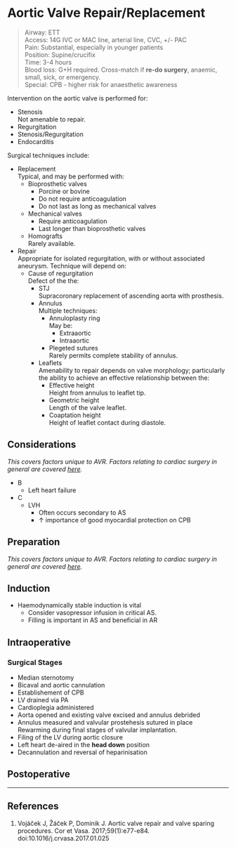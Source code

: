 # Aortic Valve Repair/Replacement

>Airway: ETT <br>
>Access: 14G IVC or MAC line, arterial line, CVC, +/- PAC <br>
>Pain: Substantial, especially in younger patients<br>
>Position: Supine/crucifix <br>
>Time: 3-4 hours  <br>
>Blood loss: G+H required. Cross-match if **re-do surgery**, anaemic, small, sick, or emergency. <br>
>Special: CPB - higher risk for anaesthetic awareness  

Intervention on the aortic valve is performed for:

* Stenosis  
Not amenable to repair.
* Regurgitation
* Stenosis/Regurgitation
* Endocarditis

Surgical techniques include:

* Replacement  
Typical, and may be performed with:
	* Bioprosthetic valves
		* Porcine or bovine
		* Do not require anticoagulation
		* Do not last as long as mechanical valves
	* Mechanical valves
		* Require anticoagulation
		* Last longer than bioprosthetic valves
	* Homografts  
	Rarely available.
* Repair  
Appropriate for isolated regurgitation, with or without associated aneurysm. Technique will depend on:
	* Cause of regurgitation  
	Defect of the the:
		* STJ  
		Supracoronary replacement of ascending aorta with prosthesis.
		* Annulus  
		Multiple techniques:
			* Annuloplasty ring  
			May be:
				* Extraaortic
				* Intraaortic
			* Plegeted sutures  
			Rarely permits complete stability of annulus.
		* Leaflets  
		Amenability to repair depends on valve morphology; particularly the ability to achieve an effective relationship between the:
			* Effective height  
			Height from annulus to leaflet tip.
			* Geometric height  
			Length of the valve leaflet.
			* Coaptation height  
			Height of leaflet contact during diastole.


## Considerations

*This covers factors unique to AVR. Factors relating to cardiac surgery in general are covered [here](/anaesthesia/cardiac/cardiac-principles.md#id).*

* B
	* Left heart failure
* C
	* LVH  
		* Often occurs secondary to AS
		* ↑ importance of good myocardial protection on CPB



## Preparation

*This covers factors unique to AVR. Factors relating to cardiac surgery in general are covered [here](/anaesthesia/cardiac/cardiac-principles.md#id).*

## Induction

* Haemodynamically stable induction is vital
	* Consider vasopressor infusion in critical AS.
	* Filling is important in AS and beneficial in AR

## Intraoperative

### Surgical Stages

* Median sternotomy
* Bicaval and aortic cannulation
* Establishement of CPB
* LV drained via PA
* Cardioplegia administered
* Aorta opened and existing valve excised and annulus debrided
* Annulus measured and valvular prostehesis sutured in place  
Rewarming during final stages of valvular implantation.
* Filing of the LV during aortic closure
* Left heart de-aired in the **head down** position
* Decannulation and reversal of heparinisation

## Postoperative


---

## References

1. Vojáček J, Žáček P, Dominik J. Aortic valve repair and valve sparing procedures. Cor et Vasa. 2017;59(1):e77-e84. doi:10.1016/j.crvasa.2017.01.025
